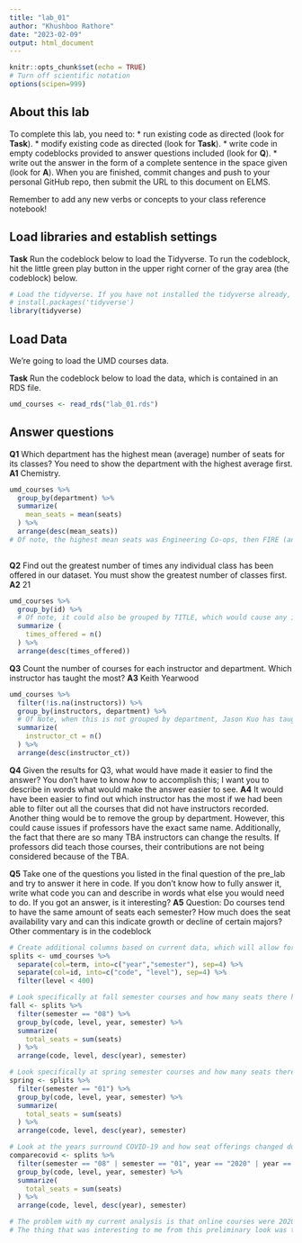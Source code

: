 ```yaml
---
title: "lab_01"
author: "Khushboo Rathore"
date: "2023-02-09"
output: html_document
---
```


```r
knitr::opts_chunk$set(echo = TRUE)
# Turn off scientific notation
options(scipen=999)
```

## About this lab

To complete this lab, you need to: \* run existing code as directed (look for **Task**). \* modify existing code as directed (look for **Task**). \* write code in empty codeblocks provided to answer questions included (look for **Q**). \* write out the answer in the form of a complete sentence in the space given (look for **A**). When you are finished, commit changes and push to your personal GitHub repo, then submit the URL to this document on ELMS.

Remember to add any new verbs or concepts to your class reference notebook!

## Load libraries and establish settings

**Task** Run the codeblock below to load the Tidyverse. To run the codeblock, hit the little green play button in the upper right corner of the gray area (the codeblock) below.

```r
# Load the tidyverse. If you have not installed the tidyverse already, remove the # from the next line and run it first.  
# install.packages('tidyverse')
library(tidyverse)
```

## Load Data

We're going to load the UMD courses data.

**Task** Run the codeblock below to load the data, which is contained in an RDS file.

```r
umd_courses <- read_rds("lab_01.rds")
```

## Answer questions

**Q1** Which department has the highest mean (average) number of seats for its classes? You need to show the department with the highest average first.
**A1** 
Chemistry. 

```r
umd_courses %>%
  group_by(department) %>%
  summarize(
    mean_seats = mean(seats)
  ) %>% 
  arrange(desc(mean_seats))
# Of note, the highest mean seats was Engineering Co-ops, then FIRE (an honors program), and then "University courses" and "Engineering Science (all engineering)" I decided to skip these because I define a department as a MAJOR, not as a group of related courses.
  
```

**Q2** Find out the greatest number of times any individual class has been offered in our dataset. You must show the greatest number of classes first.
**A2**
21

```r
umd_courses %>%
  group_by(id) %>%
  # Of note, it could also be grouped by TITLE, which would cause any internships across departments, thesis research, etc. to be grouped together, giving a much higher results. However, I didn't think that this is an accurate reflection of "individual class" offerings.
  summarize (
    times_offered = n()
  ) %>% 
  arrange(desc(times_offered))
```

**Q3** Count the number of courses for each instructor and department. Which instructor has taught the most? 
**A3** 
Keith Yearwood
```r
umd_courses %>%
  filter(!is.na(instructors)) %>% 
  group_by(instructors, department) %>%
  # Of Note, when this is not grouped by department, Jason Kuo has taught 66 courses. This means he has taught across departments. However, taking away the department grouping leaves the data open to faults from professors with the same name across different departments. Therefore, I decided on Keith Yearwood.
  summarize(
    instructor_ct = n()
  ) %>% 
  arrange(desc(instructor_ct))
```

**Q4** Given the results for Q3, what would have made it easier to find the answer? You don't have to know _how_ to accomplish this; I want you to describe in words what would make the answer easier to see.
**A4**
It would have been easier to find out which instructor has the most if we had been able to filter out all the courses that did not have instructors recorded. Another thing would be to remove the group by department. However, this could cause issues if professors have the exact same name. Additionally, the fact that there are so many TBA instructors can change the results. If professors did teach those courses, their contributions are not being considered because of the TBA.


**Q5** Take one of the questions you listed in the final question of the pre_lab and try to answer it here in code. If you don't know how to fully answer it, write what code you can and describe in words what else you would need to do. If you got an answer, is it interesting?
**A5**
Question: Do courses tend to have the same amount of seats each semester? How much does the seat availability vary and can this indicate growth or decline of certain majors?
Other commentary is in the codeblock
```r
# Create additional columns based on current data, which will allow for easier filtering. Also cut data to courses below the 400 level since I feel like those are more significant to the question.
splits <- umd_courses %>%
  separate(col=term, into=c("year","semester"), sep=4) %>% 
  separate(col=id, into=c("code", "level"), sep=4) %>% 
  filter(level < 400)

# Look specifically at fall semester courses and how many seats there have been per course over the years  
fall <- splits %>% 
  filter(semester == "08") %>% 
  group_by(code, level, year, semester) %>% 
  summarize(
    total_seats = sum(seats)
  ) %>% 
  arrange(code, level, desc(year), semester)

# Look specifically at spring semester courses and how many seats there have been per course over the years  
spring <- splits %>% 
  filter(semester == "01") %>% 
  group_by(code, level, year, semester) %>% 
  summarize(
    total_seats = sum(seats)
  ) %>% 
  arrange(code, level, desc(year), semester)

# Look at the years surround COVID-19 and how seat offerings changed during the pandemic.
comparecovid <- splits %>% 
  filter(semester == "08" | semester == "01", year == "2020" | year == "2021" | year == "2019") %>%
  group_by(code, level, year, semester) %>% 
  summarize(
    total_seats = sum(seats)
  ) %>% 
  arrange(code, level, desc(year), semester)

# The problem with my current analysis is that online courses were 202008 and 202101, so I would want to group by academic year rather than calendar year. It might also be good to look at medians or totals across the university/across departments for seats each academic year. That would be more manageable to look at and possibly more reflective of the data. Additionally, I would likely want to exclude any lab classes in a COVID analysis, since they were very different from normal lab classes. 
# The thing that was interesting to me from this preliminary look was that many more <400 level classes were offered in the Spring. 
```
